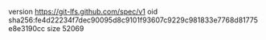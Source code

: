 version https://git-lfs.github.com/spec/v1
oid sha256:fe4d22234f7dec90095d8c9101f93607c9229c981833e7768d81775e8e3190cc
size 52069
